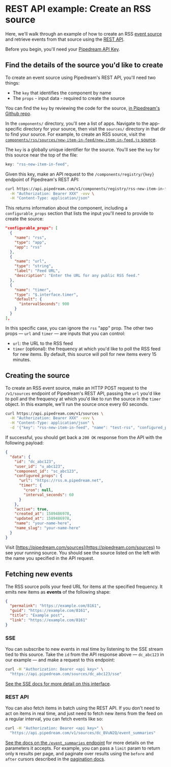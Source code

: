 # REST API example: Create an RSS source

Here, we'll walk through an example of how to create an RSS [event source](/sources/) and retrieve events from that source using the [REST API](/rest-api/). 

Before you begin, you'll need your [Pipedream API Key](/rest-api/auth#user-api-keys).

## Find the details of the source you'd like to create

To create an event source using Pipedream's REST API, you'll need two things:

- The `key` that identifies the component by name
- The `props` - input data - required to create the source

You can find the `key` by reviewing the code for the source, [in Pipedream's Github repo](https://github.com/PipedreamHQ/pipedream/tree/master/components).

In the `components/` directory, you'll see a list of apps. Navigate to the app-specific directory for your source, then visit the `sources/` directory in that dir to find your source. For example, to create an RSS source, visit the [`components/rss/sources/new-item-in-feed/new-item-in-feed.js` source](https://github.com/PipedreamHQ/pipedream/blob/master/components/rss/sources/new-item-in-feed/new-item-in-feed.js).

The `key` is a globally unique identifier for the source. You'll see the `key` for this source near the top of the file:

```javascript
key: "rss-new-item-in-feed",
```

Given this key, make an API request to the `/components/registry/{key}` endpoint of Pipedream's REST API:

```bash
curl https://api.pipedream.com/v1/components/registry/rss-new-item-in-feed \
  -H "Authorization: Bearer XXX" -vvv \
  -H "Content-Type: application/json"
```

This returns information about the component, including a `configurable_props` section that lists the input you'll need to provide to create the source:

```json
"configurable_props": [
  {
    "name": "rss",
    "type": "app",
    "app": "rss"
  },
  {
    "name": "url",
    "type": "string",
    "label": "Feed URL",
    "description": "Enter the URL for any public RSS feed."
  },
  {
    "name": "timer",
    "type": "$.interface.timer",
    "default": {
      "intervalSeconds": 900
    }
  }
],
```

In this specific case, you can ignore the `rss` "app" prop. The other two props — `url` and `timer` — are inputs that you can control:

- `url`: the URL to the RSS feed
- `timer` (optional): the frequency at which you'd like to poll the RSS feed for new items. By default, this source will poll for new items every 15 minutes.

## Creating the source

To create an RSS event source, make an HTTP POST request to the `/v1/sources` endpoint of Pipedream's REST API, passing the `url` you'd like to poll and the frequency at which you'd like to run the source in the `timer` object. In this example, we'll run the source once every 60 seconds.

```bash
curl https://api.pipedream.com/v1/sources \
  -H "Authorization: Bearer XXX" -vvv \
  -H "Content-Type: application/json" \
  -d '{"key": "rss-new-item-in-feed", "name": "test-rss", "configured_props": { "url": "https://rss.m.pipedream.net", "timer": { "intervalSeconds": 60 }}}'
```

If successful, you should get back a `200 OK` response from the API with the following payload:

```json
{
  "data": {
    "id": "dc_abc123",
    "user_id": "u_abc123",
    "component_id": "sc_abc123",
    "configured_props": {
      "url": "https://rss.m.pipedream.net",
      "timer": {
        "cron": null,
        "interval_seconds": 60
      }
    },
    "active": true,
    "created_at": 1589486978,
    "updated_at": 1589486978,
    "name": "your-name-here",
    "name_slug": "your-name-here"
  }
}
```

Visit [https://pipedream.com/sources](https://pipedream.com/sources) to see your running source. You should see the source listed on the left with the name you specified in the API request.

## Fetching new events

The RSS source polls your feed URL for items at the specified frequency. It emits new items as **events** of the following shape:

```json
{
  "permalink": "https://example.com/8161",
  "guid": "https://example.com/8161",
  "title": "Example post",
  "link": "https://example.com/8161"
}
```

### SSE

You can subscribe to new events in real time by listening to the SSE stream tied to this source. Take the `id` from the API response above — `dc_abc123` in our example — and make a request to this endpoint:

```bash
curl -H "Authorization: Bearer <api key>" \
  "https://api.pipedream.com/sources/dc_abc123/sse"
```

[See the SSE docs for more detail on this interface](/api/sse/).

### REST API

You can also fetch items in batch using the REST API. If you don't need to act on items in real time, and just need to fetch new items from the feed on a regular interval, you can fetch events like so:

```bash
curl -H "Authorization: Bearer <api key>" \
  "https://api.pipedream.com/v1/sources/dc_BVuN2Q/event_summaries"
```

[See the docs on the `/event_summaries` endpoint](/rest-api/#get-source-events) for more details on the parameters it accepts. For example, you can pass a `limit` param to return only `N` results per page, and paginate over results using the `before` and `after` cursors described in the [pagination docs](/rest-api/#pagination).
